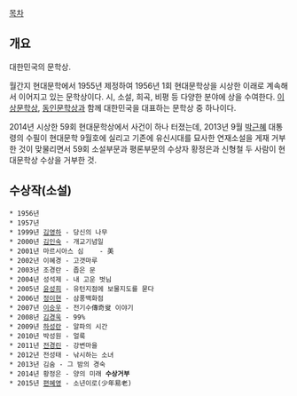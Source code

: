 [[목차]]

== 개요 ==
대한민국의 문학상.

월간지 현대문학에서 1955년 제정하여 1956년 1회 현대문학상을 시상한 이래로 계속해서 이어지고 있는 문학상이다. 시, 소설, 희곡, 비평 등 다양한 분야에 상을 수여한다. [[이상문학상]], [[동인문학상]]과 함께 대한민국을 대표하는 문학상 중 하나이다.

2014년 시상한 59회 현대문학상에서 사건이 하나 터졌는데, 2013년 9월 [[박근혜]] 대통령의 수필이 현대문학 9월호에 실리고 기존에 유신시대를 묘사한 연재소설을 게재 거부한 것이 맞물리면서 59회 소설부문과 평론부문의 수상자 황정은과 신형철 두 사람이 현대문학상 수상을 거부한 것.

== 수상작(소설) ==
 * 1956년
 * 1957년 
 * 1999년 [[김영하]] - 당신의 나무
 * 2000년 [[김인숙]] - 개교기념일
 * 2001년 마르시아스 심	- 美
 * 2002년 이혜경 - 고갯마루
 * 2003년 조경란 - 좁은 문
 * 2004년 성석제 - 내 고운 벗님
 * 2005년 [[윤성희]] - 유턴지점에 보물지도를 묻다
 * 2006년 [[정이현]] - 삼풍백화점 
 * 2007년 [[이승우]] - 전기수傳奇叟 이야기
 * 2008년 [[김경욱]] - 99%
 * 2009년 [[하성란]] - 알파의 시간
 * 2010년 박성원 - 얼룩
 * 2011년 [[전경린]] - 강변마을
 * 2012년 전성태 - 낚시하는 소녀
 * 2013년 김숨 - 그 밤의 경숙
 * 2014년 황정은 - 양의 미래 '''수상거부'''
 * 2015년 [[편혜영]] - 소년이로(少年易老)
